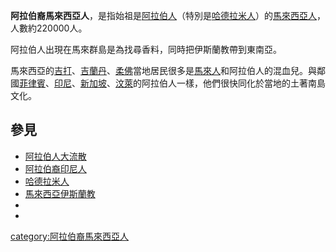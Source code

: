 {{unreferenced|time=2018-08-05T12:54:51+00:00}}
{{Infobox ethnic group
|group = 阿拉伯裔馬來西亞人
|poptime = 220000
|popplace = [[吉打|吉打]]、[[吉蘭丹|吉蘭丹]]、[[柔佛|柔佛]]、[[沙巴|沙巴]]、[[砂拉越|砂拉越]]
|langs = [[馬來語|馬來語]]、[[英語|英語]]、[[阿拉伯語|阿拉伯語]]、其他馬來西亞語言
|rels = [[遜尼派|遜尼派]][[伊斯蘭教|伊斯蘭教]]
|related = [[哈德拉米人|哈德拉米人]]、[[阿拉伯裔印尼人|阿拉伯裔印尼人]]、{{link-en|阿拉伯裔新加坡人|Arab Singaporeans}}、{{link-en|阿拉伯裔菲律賓人|Arab Filipinos}}、其他海外[[阿拉伯人|阿拉伯人]], [[馬來人|馬來人]], 其他 [[馬來西亞|馬來西亞]]和 [[馬來群島|馬來群島]]}}
'''阿拉伯裔馬來西亞人'''，是指始祖是[[阿拉伯人|阿拉伯人]]（特別是[[哈德拉米人|哈德拉米人]]）的[[馬來西亞人|馬來西亞人]]，人數約220000人。

阿拉伯人出現在馬來群島是為找尋香料，同時把伊斯蘭教帶到東南亞。

馬來西亞的[[吉打|吉打]]、[[吉蘭丹|吉蘭丹]]、[[柔佛|柔佛]]當地居民很多是[[馬來人|馬來人]]和阿拉伯人的混血兒。與鄰國[[菲律賓|菲律賓]]、[[印尼|印尼]]、[[新加坡|新加坡]]、[[汶萊|汶萊]]的阿拉伯人一樣，他們很快同化於當地的土著南島文化。

==參見==
* [[阿拉伯人大流散|阿拉伯人大流散]]
* [[阿拉伯裔印尼人|阿拉伯裔印尼人]]
* [[哈德拉米人|哈德拉米人]]
* [[馬來西亞伊斯蘭教|馬來西亞伊斯蘭教]]
* {{link-en|阿拉伯裔新加坡人|Arab Singaporeans}}
* {{link-en|阿拉伯裔菲律賓人|Arab settlement in the Philippines}}


[[category:阿拉伯裔馬來西亞人|category:阿拉伯裔馬來西亞人]]